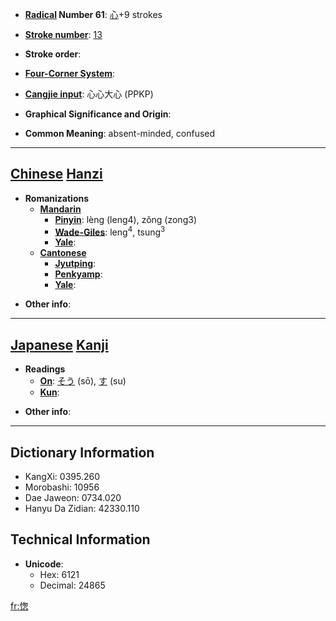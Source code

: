 * '''[[Wiktionary:Chinese radical index| Radical]] Number 61''': [[Wiktionary:Chinese radical index 心|心]]+9 strokes

* '''[[Wiktionary:Chinese total strokes index|Stroke number]]''': [[Wiktionary:Chinese total strokes index 13|13]]

* '''Stroke order''': 

* '''[[Wiktionary:Chinese four corner index|Four-Corner System]]''': 

* '''[[Wiktionary:Chinese Cangjie index|Cangjie input]]''': 心心大心 (PPKP)

* '''Graphical Significance and Origin''': 

* '''Common Meaning''': absent-minded, confused

----

== [[Chinese]] [[Hanzi]] ==

* '''Romanizations'''
** '''[[Mandarin]]'''
*** '''[[Pinyin]]''': lèng (leng4), zǒng (zong3)
*** '''[[Wade-Giles]]''': leng<sup>4</sup>, tsung<sup>3</sup>
*** '''[[Yale]]''': 
** '''[[Cantonese]]'''
*** '''[[Jyutping]]''':
*** '''[[Penkyamp]]''': 
*** '''[[Yale]]''': 

* '''Other info''': 

----

== [[Japanese]] [[Kanji]] ==

* '''Readings'''
** '''[[On]]''': [[そう]] (sō), [[す]] (su)
** '''[[Kun]]''': 

* '''Other info''':  

----

== Dictionary Information ==

* KangXi: 0395.260
* Morobashi: 10956
* Dae Jaweon: 0734.020
* Hanyu Da Zidian: 42330.110

== Technical Information ==

* '''Unicode''':
** Hex: 6121
** Decimal: 24865

[[fr:愡]]